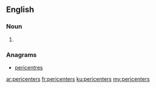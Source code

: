 ==English==

===Noun===
{{head|en|noun plural form}}

# {{plural of|pericenter|lang=en}}

===Anagrams===
* [[pericentres#English|pericentres]]

[[ar:pericenters]]
[[fr:pericenters]]
[[ku:pericenters]]
[[my:pericenters]]